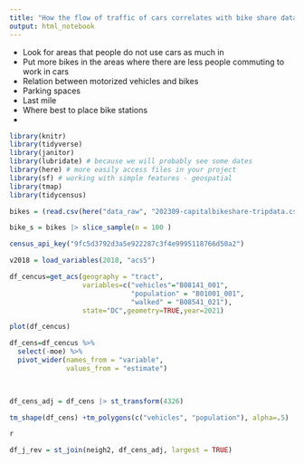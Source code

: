 ```yaml
---
title: "How the flow of traffic of cars correlates with bike share data"
output: html_notebook
---
```


- Look for areas that people do not use cars as much in 
- Put more bikes in the areas where there are less people commuting to work in cars
- Relation between motorized vehicles and bikes
- Parking spaces
- Last mile
- Where best to place bike stations 
- 


```r
library(knitr)
library(tidyverse)
library(janitor)
library(lubridate) # because we will probably see some dates
library(here) # more easily access files in your project
library(sf) # working with simple features - geospatial
library(tmap)
library(tidycensus)
```

```r
bikes = (read.csv(here("data_raw", "202309-capitalbikeshare-tripdata.csv")))
```

```r
bike_s = bikes |> slice_sample(n = 100 )
```

```r
census_api_key("9fc5d3792d3a5e922287c3f4e9995118766d50a2")

```
```r
v2018 = load_variables(2018, "acs5")
```

```r
df_cencus=get_acs(geography = "tract",
                  variables=c("vehicles"="B08141_001",
                              "population" = "B01001_001",
                              "walked" = "B08541_021"),
                  state="DC",geometry=TRUE,year=2021) 
```
```r
plot(df_cencus)
```
```r
df_cens=df_cencus %>% 
  select(-moe) %>% 
  pivot_wider(names_from = "variable", 
              values_from = "estimate")
  


df_cens_adj = df_cens |> st_transform(4326)

tm_shape(df_cens) +tm_polygons(c("vehicles", "population"), alpha=.5)

r

```
```r
df_j_rev = st_join(neigh2, df_cens_adj, largest = TRUE)
```

